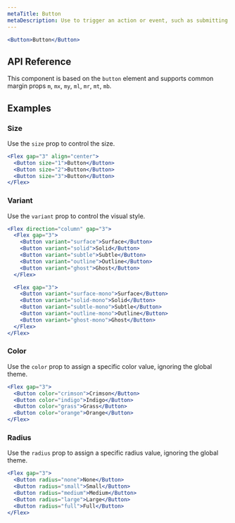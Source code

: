 ```yaml
---
metaTitle: Button
metaDescription: Use to trigger an action or event, such as submitting a form or performing an update operation.
---
```


```jsx live=true
<Button>Button</Button>
```

## API Reference

This component is based on the `button` element and supports common margin props `m`, `mx`, `my`, `ml`, `mr`, `mt`, `mb`.

<ThemesPropsTable name="button" />

## Examples

### Size

Use the `size` prop to control the size.

```jsx live=true
<Flex gap="3" align="center">
  <Button size="1">Button</Button>
  <Button size="2">Button</Button>
  <Button size="3">Button</Button>
</Flex>
```

### Variant

Use the `variant` prop to control the visual style.

```jsx live=true
<Flex direction="column" gap="3">
  <Flex gap="3">
    <Button variant="surface">Surface</Button>
    <Button variant="solid">Solid</Button>
    <Button variant="subtle">Subtle</Button>
    <Button variant="outline">Outline</Button>
    <Button variant="ghost">Ghost</Button>
  </Flex>

  <Flex gap="3">
    <Button variant="surface-mono">Surface</Button>
    <Button variant="solid-mono">Solid</Button>
    <Button variant="subtle-mono">Subtle</Button>
    <Button variant="outline-mono">Outline</Button>
    <Button variant="ghost-mono">Ghost</Button>
  </Flex>
</Flex>
```

### Color

Use the `color` prop to assign a specific color value, ignoring the global theme.

```jsx live=true
<Flex gap="3">
  <Button color="crimson">Crimson</Button>
  <Button color="indigo">Indigo</Button>
  <Button color="grass">Grass</Button>
  <Button color="orange">Orange</Button>
</Flex>
```

### Radius

Use the `radius` prop to assign a specific radius value, ignoring the global theme.

```jsx live=true
<Flex gap="3">
  <Button radius="none">None</Button>
  <Button radius="small">Small</Button>
  <Button radius="medium">Medium</Button>
  <Button radius="large">Large</Button>
  <Button radius="full">Full</Button>
</Flex>
```
